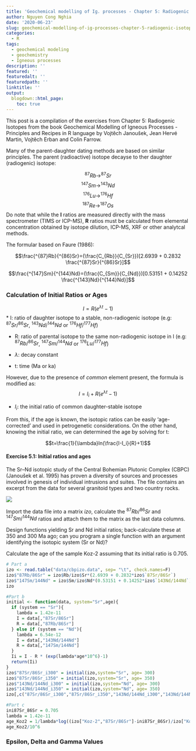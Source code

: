 ```yaml
---
title: 'Geochemical modelling of Ig. processes - Chapter 5: Radiogenic Isotopes'
author: Nguyen Cong Nghia
date: '2020-06-23'
slug: geochemical-modelling-of-ig-processes-chapter-5-radiogenic-isotopes
categories:
  - R
tags:
  - geochemical modeling
  - geochemistry
  - Igneous processes
description: ''
featured: ''
featuredalt: ''
featuredpath: ''
linktitle: ''
output:
  blogdown::html_page:
    toc: true
---
```

This post is a compilation of the exercises from Chapter 5: Radiogenic Isotopes from the book Geochemical Modelling of Igneous Processes - Principles and Recipes in R language by Vojtěch Janoušek, Jean Hervé Martin, Vojtěch Erban and Colin Farrow.

Many of the parent-daughter dating methods are based on similar principles. The parent (radioactive) isotope decayse to ther daughter (radiogenic) isotope:

$$^{87}Rb\rightarrow^{87}Sr$$
$$^{147}Sm\rightarrow^{143}Nd$$
$$^{176}Lu\rightarrow^{176}Hf$$
$$^{187}Re\rightarrow^{187}Os$$
Do note that while the **I** ratios are measured directly with the mass spectrometer (TIMS or ICP-MS), **R** ratios must be calculated from elemental concentration obtained by isotope dilution, ICP-MS, XRF or other analytcal methods.

The formular based on Faure (1986):

$$\frac{^{87}Rb}{^{86}Sr}=(\frac{C_{Rb}}{C_{Sr}})[2.6939 + 0.2832 \frac{^{87}Sr}{^{86}Sr}]$$

$$\frac{^{147}Sm}{^{144}Nd}=(\frac{C_{Sm}}{C_{Nd}})[0.53151 + 0.14252 \frac{^{143}Nd}{^{144}Nd}]$$

### Calculation of Initial Ratios or Ages
$$I=R(e^{\lambda t}-1)$$
* I: ratio of daughter isotope to a stable, non-radiogenic isotope (e.g: $^{87}Sr/^{86}Sr$, $^{143}Nd/^{144}Nd$ or $^{176}Hf/^{177}Hf$)

* R: ratio of parental isotope to the same non-radiogenic isotope in I (e.g: $^{87}Rb/^{86}Sr$, $^{147}Sm/^{144}Nd$ or $^{176}Lu/^{177}Hf$)

* $\lambda$: decay constant

* t: time (Ma or ka)

However, due to the presence of *common* element present, the formula is modified as:
$$I=I_{i}+R(e^{\lambda t}-1)$$

* $I_{i}$: the initial ratio of common daughter-stable isotope

From this, if the age is known, the isotopic ratios can be easily 'age-corrected' and used in petrogenetic considerations. On the other hand, knowing the initial ratio, we can determined the age by solving for t:

$$t=\frac{1}{\lambda}ln(\frac{I-I_i}{R}+1)$$

#### Exercise 5.1: Initial ratios and ages

The Sr–Nd isotopic study of the Central Bohemian Plutonic Complex (CBPC) (Janoušek et al. 1995) has proven a diversity of sources and processes involved in genesis of individual intrusions and suites. The file contains an excerpt from the data for several granitoid types and two country rocks.

![](/post/2020-06-23-geochemical-modelling-of-ig-processes-chapter-5-radiogenic-isotopes_files/Screen Shot 2020-06-23 at 5.50.56 PM.png)

Import the data file into a matrix *izo*, calculate the $^{87}Rb/^{86}Sr$ and $^{147}Sm/^{144}Nd$ ratios and attach them to the matrix as the last data columns.

Design functions yielding Sr and Nd initial ratios; back-calculate these at 350 and 300 Ma ago; can you program a single function with an argument identifying the isotopic system (Sr or Nd)?

Calculate the age of the sample Koz-2 assuming that its initial ratio is 0.705.

```r
# Part a
izo <- read.table("data/cbpizo.data", sep= "\t", check.names=F)
izo$"87Rb/86Sr" = izo$Rb/izo$Sr*(2.6939 + 0.2832*izo$`87Sr/86Sr`)
izo$"147Sm/144Nd" = izo$Sm/izo$Nd*(0.53151 + 0.14252*izo$`143Nd/144Nd`)
izo

#Part b
initial <- function(data, system="Sr",age){
  if (system == "Sr"){
    lambda = 1.42e-11
    I = data[,"87Sr/86Sr"]
    R = data[,"87Rb/86Sr"]
  } else if (system == "Nd"){
    lambda = 6.54e-12
    I = data[,"143Nd/144Nd"]
    R = data[,"147Sm/144Nd"]
  }
  Ii = I - R * (exp(lambda*age*10^6)-1)
  return(Ii)
}
izo$"87Sr/86Sr_i300" = initial(izo,system="Sr", age= 300)
izo$"87Sr/86Sr_i350" = initial(izo,system="Sr", age= 350)
izo$"143Nd/144Nd_i300" = initial(izo,system="Nd", age= 300)
izo$"143Nd/144Nd_i350" = initial(izo,system="Nd", age= 350)
izo[,c("87Sr/86Sr_i300","87Sr/86Sr_i350","143Nd/144Nd_i300","143Nd/144Nd_i350")]

#Part c
ini87Sr_86Sr = 0.705
lambda = 1.42e-11
age_Koz2 = 1/lambda*log((izo["Koz-2","87Sr/86Sr"]-ini87Sr_86Sr)/izo["Koz-2","87Rb/86Sr"] + 1)
age_Koz2/10^6
```
### Epsilon, Delta and Gamma Values


